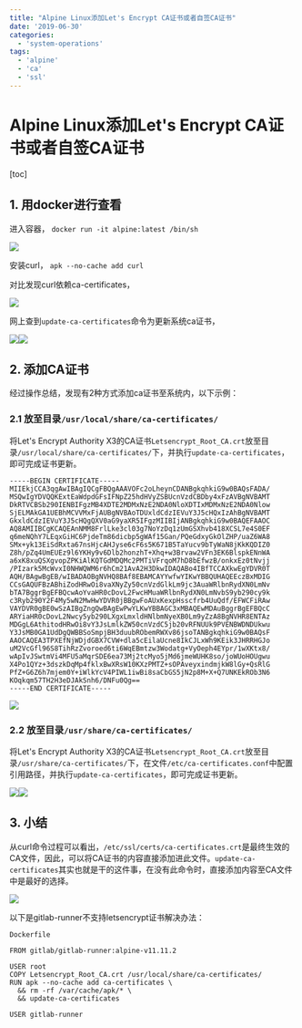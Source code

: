 ```yaml
---
title: "Alpine Linux添加Let's Encrypt CA证书或者自签CA证书"
date: '2019-06-30'
categories:
  - 'system-operations'
tags:
  - 'alpine'
  - 'ca'
  - 'ssl'
---
```


# Alpine Linux添加Let's Encrypt CA证书或者自签CA证书

[toc]

## 1. 用docker进行查看

进入容器， `docker run -it alpine:latest /bin/sh`

![](images/pic-1561605696796-1024x633.png)

安装curl， `apk --no-cache add curl`

对比发现curl依赖ca-certificates，

![](images/1561605976967-1024x506.png)

网上查到`update-ca-certificates`命令为更新系统ca证书，

![](images/1561606151741.png)![](images/1561606163324.png)

## 2. 添加CA证书

经过操作总结，发现有2种方式添加ca证书至系统内，以下示例：

### 2.1 放至目录`/usr/local/share/ca-certificates/`

将Let's Encrypt Authority X3的CA证书`Letsencrypt_Root_CA.crt`放至目录`/usr/local/share/ca-certificates/`下，并执行`update-ca-certificates`，即可完成证书更新。

```
-----BEGIN CERTIFICATE-----
MIIEkjCCA3qgAwIBAgIQCgFBQgAAAVOFc2oLheynCDANBgkqhkiG9w0BAQsFADA/
MSQwIgYDVQQKExtEaWdpdGFsIFNpZ25hdHVyZSBUcnVzdCBDby4xFzAVBgNVBAMT
DkRTVCBSb290IENBIFgzMB4XDTE2MDMxNzE2NDA0NloXDTIxMDMxNzE2NDA0Nlow
SjELMAkGA1UEBhMCVVMxFjAUBgNVBAoTDUxldCdzIEVuY3J5cHQxIzAhBgNVBAMT
GkxldCdzIEVuY3J5cHQgQXV0aG9yaXR5IFgzMIIBIjANBgkqhkiG9w0BAQEFAAOC
AQ8AMIIBCgKCAQEAnNMM8FrlLke3cl03g7NoYzDq1zUmGSXhvb418XCSL7e4S0EF
q6meNQhY7LEqxGiHC6PjdeTm86dicbp5gWAf15Gan/PQeGdxyGkOlZHP/uaZ6WA8
SMx+yk13EiSdRxta67nsHjcAHJyse6cF6s5K671B5TaYucv9bTyWaN8jKkKQDIZ0
Z8h/pZq4UmEUEz9l6YKHy9v6Dlb2honzhT+Xhq+w3Brvaw2VFn3EK6BlspkENnWA
a6xK8xuQSXgvopZPKiAlKQTGdMDQMc2PMTiVFrqoM7hD8bEfwzB/onkxEz0tNvjj
/PIzark5McWvxI0NHWQWM6r6hCm21AvA2H3DkwIDAQABo4IBfTCCAXkwEgYDVR0T
AQH/BAgwBgEB/wIBADAOBgNVHQ8BAf8EBAMCAYYwfwYIKwYBBQUHAQEEczBxMDIG
CCsGAQUFBzABhiZodHRwOi8vaXNyZy50cnVzdGlkLm9jc3AuaWRlbnRydXN0LmNv
bTA7BggrBgEFBQcwAoYvaHR0cDovL2FwcHMuaWRlbnRydXN0LmNvbS9yb290cy9k
c3Ryb290Y2F4My5wN2MwHwYDVR0jBBgwFoAUxKexpHsscfrb4UuQdf/EFWCFiRAw
VAYDVR0gBE0wSzAIBgZngQwBAgEwPwYLKwYBBAGC3xMBAQEwMDAuBggrBgEFBQcC
ARYiaHR0cDovL2Nwcy5yb290LXgxLmxldHNlbmNyeXB0Lm9yZzA8BgNVHR8ENTAz
MDGgL6AthitodHRwOi8vY3JsLmlkZW50cnVzdC5jb20vRFNUUk9PVENBWDNDUkwu
Y3JsMB0GA1UdDgQWBBSoSmpjBH3duubRObemRWXv86jsoTANBgkqhkiG9w0BAQsF
AAOCAQEA3TPXEfNjWDjdGBX7CVW+dla5cEilaUcne8IkCJLxWh9KEik3JHRRHGJo
uM2VcGfl96S8TihRzZvoroed6ti6WqEBmtzw3Wodatg+VyOeph4EYpr/1wXKtx8/
wApIvJSwtmVi4MFU5aMqrSDE6ea73Mj2tcMyo5jMd6jmeWUHK8so/joWUoHOUgwu
X4Po1QYz+3dszkDqMp4fklxBwXRsW10KXzPMTZ+sOPAveyxindmjkW8lGy+QsRlG
PfZ+G6Z6h7mjem0Y+iWlkYcV4PIWL1iwBi8saCbGS5jN2p8M+X+Q7UNKEkROb3N6
KOqkqm57TH2H3eDJAkSnh6/DNFu0Qg==
-----END CERTIFICATE-----
```

![](images/1561606686843-1024x311.png)

### 2.2 放至目录`/usr/share/ca-certificates/`

将Let's Encrypt Authority X3的CA证书`Letsencrypt_Root_CA.crt`放至目录`/usr/share/ca-certificates/`下，在文件`/etc/ca-certificates.conf`中配置引用路径，并执行`update-ca-certificates`，即可完成证书更新。

![](images/1561606838988.png)![](images/1561606900467-1024x391.png)

## 3. 小结

从curl命令过程可以看出，`/etc/ssl/certs/ca-certificates.crt`是最终生效的CA文件，因此，可以将CA证书的内容直接添加进此文件。`update-ca-certificates`其实也就是干的这件事，在没有此命令时，直接添加内容至CA文件中是最好的选择。

![](images/1561615215540.png)

以下是gitlab-runner不支持letsencrypt证书解决办法：

`Dockerfile`

```
FROM gitlab/gitlab-runner:alpine-v11.11.2

USER root
COPY Letsencrypt_Root_CA.crt /usr/local/share/ca-certificates/
RUN apk --no-cache add ca-certificates \
  && rm -rf /var/cache/apk/* \
  && update-ca-certificates

USER gitlab-runner
```
